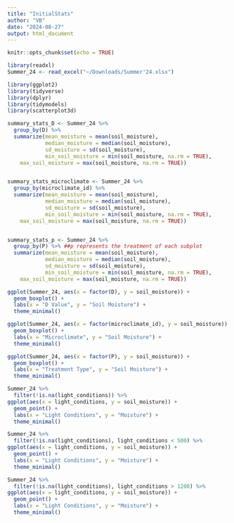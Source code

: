 ```yaml
---
title: "InitialStats"
author: "VB"
date: "2024-08-27"
output: html_document
---
```


```r
knitr::opts_chunk$set(echo = TRUE)
```

```r
library(readxl)
Summer_24 <- read_excel("~/Downloads/Summer'24.xlsx")
```


```r
library(ggplot2)
library(tidyverse)
library(dplyr)
library(tidymodels)
library(scatterplot3d)
```

```r
summary_stats_D <- Summer_24 %>% 
  group_by(D) %>% 
  summarize(mean_moisture = mean(soil_moisture), 
            median_moisture = median(soil_moisture),
            sd_moisture = sd(soil_moisture),
            min_soil_moisture = min(soil_moisture, na.rm = TRUE),
    max_soil_moisture = max(soil_moisture, na.rm = TRUE))


summary_stats_microclimate <- Summer_24 %>% 
  group_by(microclimate_id) %>% 
  summarize(mean_moisture = mean(soil_moisture), 
            median_moisture = median(soil_moisture),
            sd_moisture = sd(soil_moisture),
            min_soil_moisture = min(soil_moisture, na.rm = TRUE),
    max_soil_moisture = max(soil_moisture, na.rm = TRUE))


summary_stats_p <- Summer_24 %>% 
  group_by(P) %>% ##p represents the treatment of each subplot
  summarize(mean_moisture = mean(soil_moisture), 
            median_moisture = median(soil_moisture),
            sd_moisture = sd(soil_moisture),
            min_soil_moisture = min(soil_moisture, na.rm = TRUE),
    max_soil_moisture = max(soil_moisture, na.rm = TRUE))


```

```r
ggplot(Summer_24, aes(x = factor(D), y = soil_moisture)) +
  geom_boxplot() +
  labs(x = "D Value", y = "Soil Moisture") +
  theme_minimal()

ggplot(Summer_24, aes(x = factor(microclimate_id), y = soil_moisture)) +
  geom_boxplot() +
  labs(x = "Microclimate", y = "Soil Moisture") +
  theme_minimal()

ggplot(Summer_24, aes(x = factor(P), y = soil_moisture)) +
  geom_boxplot() +
  labs(x = "Treatment Type", y = "Soil Moisture") +
  theme_minimal()
```
```r
Summer_24 %>%
  filter(!is.na(light_conditions)) %>%
ggplot(aes(x = light_conditions, y = soil_moisture)) +
  geom_point() +
  labs(x = "Light Conditions", y = "Moisture") +
  theme_minimal()

Summer_24 %>%
  filter(!is.na(light_conditions), light_conditions < 500) %>%
ggplot(aes(x = light_conditions, y = soil_moisture)) +
  geom_point() +
  labs(x = "Light Conditions", y = "Moisture") +
  theme_minimal()

Summer_24 %>%
  filter(!is.na(light_conditions), light_conditions > 1200) %>%
ggplot(aes(x = light_conditions, y = soil_moisture)) +
  geom_point() +
  labs(x = "Light Conditions", y = "Moisture") +
  theme_minimal()
```


